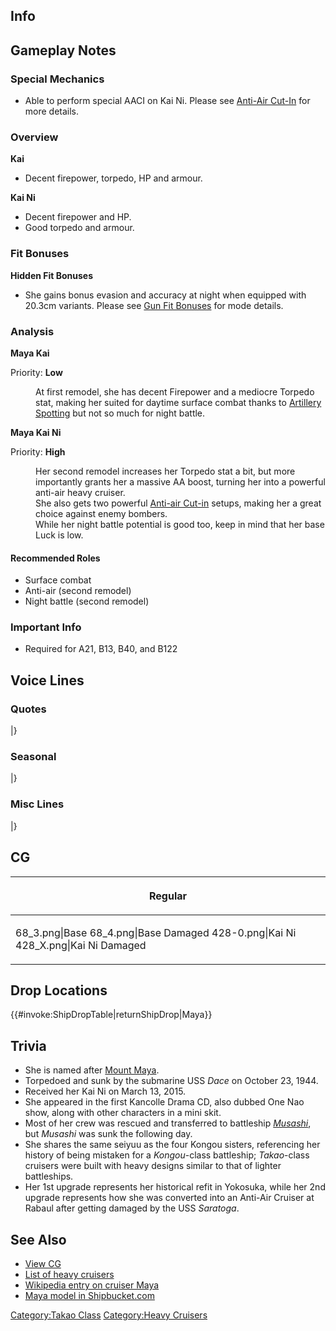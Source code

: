 ==Info==
{{KanmusuInfo|ID=061}}
{{KanmusuInfo|ID=061a}}
{{KanmusuInfo|ID=228}}

==Gameplay Notes==
===Special Mechanics===
* Able to perform special AACI on Kai Ni. Please see [[Anti-Air Cut-In]] for more details.

===Overview===
'''Kai'''
* Decent firepower, torpedo, HP and armour.

'''Kai Ni'''
* Decent firepower and HP.
* Good torpedo and armour.


===Fit Bonuses===
{{:{{BASEPAGENAME}}/Equipment Bonuses}}
{{clear}}
'''Hidden Fit Bonuses'''
* She gains bonus evasion and accuracy at night when equipped with 20.3cm variants. Please see [[Gun Fit Bonuses]] for mode details.

===Analysis===
'''Maya Kai'''

Priority: '''Low'''

:At first remodel, she has decent Firepower and a mediocre Torpedo stat, making her suited for daytime surface combat thanks to [[Artillery Spotting]] but not so much for night battle.


'''Maya Kai Ni'''  

Priority: '''High'''
:Her second remodel increases her Torpedo stat a bit, but more importantly grants her a massive AA boost, turning her into a powerful anti-air heavy cruiser.
:She also gets two powerful [[Anti-air Cut-in]] setups, making her a great choice against enemy bombers.
:While her night battle potential is good too, keep in mind that her base Luck is low.

====Recommended Roles====
* Surface combat
* Anti-air (second remodel)
* Night battle (second remodel)

===Important Info===
* Required for A21, B13, B40, and B122

==Voice Lines==
===Quotes===
{{ShipquoteHeader}}
{{ShipquoteKai
|scenario = Introduction
|origin = よ！アタシ、摩耶ってんだ、よろしくな。
|translation = Yo! Name's Maya, nice to meet you.
|audio = Maya-Introduction.ogg
}}
{{ShipquoteKai
|scenario = Introduction
|kai = yes
|origin =  よっ、提督！頑張ってっか～？今日もこの摩耶様とひと暴れと行こうぜぇ！
|translation = Yo, Admiral! Working hard? Come rampage together with the great me today too!
|audio = MayaKai2-Introduction.ogg
}}
{{ShipquoteKai
|scenario = Library
|origin = 高雄型重巡洋艦3番艦の摩耶さまだ。生まれは神戸。
南方作戦や激戦のソロモン海で暴れまくってやったぜ！
ああん？レイテ？んだよ、潜水艦って奴は苦手だよ。
|translation = I'm the 3rd ship of the Takao-class heavy cruisers, Maya-sama. I was born in Kobe.
I went on a rampage during the Southern Operations and that fierce battle in the Solomons.<ref>The [https://ja.wikipedia.org/wiki/%E5%8D%97%E6%96%B9%E4%BD%9C%E6%88%A6 Southern Operations] was Japan's campaign to capture the South Pacific and South East Asia. Solomons refers to the [https://en.wikipedia.org/wiki/Naval_Battle_of_Guadalcanal Naval Battle of Guadalcanal].</ref>
Huuh? Leyte? Ah, I'm weak against submarines.<ref>She was sunk by the [https://en.wikipedia.org/wiki/USS_Dace_(SS-247) USS Dace] at the [https://en.wikipedia.org/wiki/Battle_of_Leyte_Gulf Battle of Leyte Gulf].</ref>
|audio = Maya-Library.ogg
}}
{{ShipquoteKai
|scenario = Secretary 1
|origin = あん！？
|translation = Huh!?
|audio = Maya-Secretary_2.ogg
}}
{{ShipquoteKai
|scenario = Secretary 2
|origin = なんか用か？
|translation = Need something?
|audio = Maya-Secretary_1.ogg
}}
{{ShipquoteKai
|scenario = Secretary 2
|kai2 = yes
|origin = 提督ー、お前もちったぁ落ち着けよ。この摩耶様を見習ってさ～。・・・えっ、お前が言うな！？
|translation = You need to calm your tits, Admiral. Just be like me~ ...Eh, don't call me 'omae'!?<ref>"Omae" is a bit of a rude 2nd person pronoun that Maya likes to use. The Admiral is imitating her.</ref>
|audio = MayaKai2-Secretary_3.ogg
}}
{{ShipquoteKai
|scenario = Secretary 3
|origin = 提督、お前ちょっとウザイ。
|translation = You're a bit annoying, Admiral.
|audio = Maya-Secretary_3.ogg
}}
{{ShipquoteKai
|scenario = Secretary Idle
|kai = yes
|origin =  おーい！・・・ちっ、聞いちゃいねぇ。んだよぉ！ったく・・・
|translation = Oi~! ...Tch, he's not listening. The hell!? Sheesh...
|audio = Maya-Idle.ogg
}}
{{ShipquoteKai
|scenario = Secretary (Married)
|origin = お前、優しいとこ……あるんだな。
|translation = You can be kind... sometimes.
|audio = Maya-Wedding_Line.ogg
}}
{{ShipquoteKai
|scenario = Wedding
|origin = あたしの力を存分に引き出してくれてありがとな。これでも…感謝してるんだ…ぞ。
|translation = Thanks for always drawing out my full power. I'm... thankful for that...
|audio = Maya-Wedding.ogg
}}
{{ShipquoteKai
|scenario = Player's Score
|origin = 提督、手紙だぜ。
|translation = It's a letter, Admiral.
|audio = Maya-Looking_At_Scores.ogg
}}
{{ShipquoteKai
|scenario = Player's Score
|kai2 = yes
|origin = 提督、情報の確認かい？いいぜ！
|translation = You want to review the intelligence, Admiral? Gotcha!
|audio = MayaKai2-Looking_At_Scores.ogg
}}
{{ShipquoteKai
|scenario = Joining the Fleet
|origin = おう！行くぜ！抜錨だ！
|translation = Oh! Let's go! Setting sail!
|audio = Maya-Joining_A_Fleet.ogg
}}
{{ShipquoteKai
|scenario = Joining the Fleet
|kai2 = yes
|origin = おおっ、行くぜっ！防空巡洋艦摩耶！抜錨だっ！
|translation = Oh, let's go! Air defense cruiser Maya! Setting sail!
|audio = MayaKai2-Joining_A_Fleet.ogg
}}
{{ShipquoteKai
|scenario = Equipment 1
|origin = ようし、漲ってきたぜ。やるぞ！<ref>Shared with Supply before Kai.</ref>
|translation = Alright, I'm fired up! Here I go!
|audio = Maya-Equipment_1.ogg
}}
{{ShipquoteKai
|scenario = Equipment 2
|origin = サンキュー提督。これならいける！
|translation = Thanks, Admiral. This will do!
|audio = Maya-Equipment_2.ogg
}}
{{ShipquoteKai
|scenario = Equipment 3 
|origin = やったな！
|translation = Awright!
|audio = Maya-Equipment_3.ogg
}}
{{ShipquoteKai
|scenario = Supply
|kai = yes
|origin = ん。補給は大事だぜ！サンキューな！
|translation = Yup, supplies are important! Thanks!
|audio = MayaKai2-Supply.ogg
}}
{{ShipquoteKai
|scenario = Docking (Minor Damage)
|origin = あたし引っこめて、艦隊は大丈夫か？
|translation = Will the fleet be alright if you withdraw me?
|audio = Maya-Docking_Minor.ogg
}}
{{ShipquoteKai
|scenario = Docking (Major Damage)
|origin = こんなになるまでこき使いやがって、クソが！
|translation = Working me until I'm like this... Motherfucker!
|audio = Maya-Docking_Major.ogg
}}
{{ShipquoteKai
|scenario = Construction
|origin = 新入りだってさ、かわいがってやるか!
|translation = Let's show some love to the newbies!
|audio = Maya-Construction.ogg
}}
{{ShipquoteKai
|scenario = Returning from Sortie
|origin = 作戦が終わったぜ。
|translation = The operation is complete.
|audio = Maya-Returning_From_Sortie.ogg
}}
{{ShipquoteKai
|scenario = Starting a Sortie
|origin = 怖いならアタシの後ろに隠れてな。
|translation = Just hide behind me if you're scared.
|audio = Maya-Starting_A_Sortie.ogg
}}
{{ShipquoteKai
|scenario = Starting a Sortie
|kai2 = yes
|origin = 防空重巡洋艦摩耶様だ！対空戦かい？よぉし任せろ！あたしの後に隠れてな！
|translation = I'm the air defense cruiser Maya-sama! An anti-air battle? Alright, leave it to me! Just hide behind me!
|audio = MayaKai2-Starting_A_Sortie.ogg
}}
{{ShipquoteKai
|scenario = Starting a Battle
|origin = でぇーい！
|translation = Yeaah!
|audio = Maya-Battle_Start.ogg
}}
{{ShipquoteKai
|scenario = Starting a Battle
|kai2 = yes
|origin = どーだ！参ったか！
|translation = Howzat! You giving in!?
|audio = MayaKai2-Battle_Start.ogg
}}
{{ShipquoteKai
|scenario = Attack
|origin = 摩耶さまの攻撃、喰らえ！
|translation = Eat this attack from the great me!
|audio = Maya-Attack.ogg
}}
{{ShipquoteKai
|scenario = Attack
|kai2 = yes
|origin = ふっふーん！生まれ変わった摩耶様の本当の力、思い知れぇ！
|translation = Fufun~! Feel the true power of the great me reborn!
|audio = MayaKai2-Attack.ogg
}}
{{ShipquoteKai
|scenario = Daytime Spotting/ Night Battle Attack
|origin = ぶっ殺されてぇか！？
|translation = You got a death wish!?
|audio = Maya-Night_Attack.ogg
}}
{{ShipquoteKai
|scenario = Night Battle
|origin = お前、アタシを怒らせちまったな。
|translation = Now you've made me angry.
|audio = Maya-Night_Battle.ogg
}}
{{ShipquoteKai
|scenario = MVP
|origin = あったりまえだろ？あたしは摩耶さまだぜ？
|translation = Isn't this expected? I'm Maya-sama, you know?
|audio = Maya-MVP.ogg
}}
{{ShipquoteKai
|scenario = Minor Damage 1
|origin = げっ！
|translation = Geh!
|audio = Maya-Minor_Damage_1.ogg
}}
{{ShipquoteKai
|scenario = Minor Damage 2
|origin = んだよぉ！
|translation = The hell!?
|audio = Maya-Minor_Damage_2.ogg
}}
{{ShipquoteKai
|scenario = Minor Damage 2
|kai2 = yes
|origin = んだよぉ・・・！舐めるなぁ！
|translation = The hell...!? Don't screw with me!
|audio = MayaKai2-Minor Damage 2.ogg
}}
{{ShipquoteKai
|scenario = Major Damage
|origin = ふっざけるなぁ！み、見てろよな！
|translation = Don't screw with me! J...just you wait!
|audio = Maya-Major_Damage.ogg
}}
{{ShipquoteKai
|scenario = Sunk
|origin = 沈む…かぁ…ちょろい人生だったなぁ…
|translation = I'm sinking... huh... I've lived an easy life...
|audio = Maya-Sunk.ogg
}}
|} <references/>

{{clear}}

===Seasonal===
{{SeasonalHeaderOld}}
{{SeasonalQuote
|scenario = [[Seasonal/Valentine%27s_Day_2015|Valentine’s Day 2015]]
|origin = んだよぉ、バレンタイン？うっぜぇなぁ、もう！まぁでも、一応買ってあんぜ…ホラ。
|translation = What, Valentines? Urrgh, jeez! Well, I did buy some… here.
|audio = Maya_Valentine_Sec1.ogg
|notes = Secretary 1
}}
{{SeasonalQuote
|scenario = [[Seasonal/Valentine%27s_Day_2015|Valentine’s Day 2015]]
|origin = 甘いもんは苦手なんだよ！　これでも食らいやがれぇー！！
|translation = I don’t like sweet things! But still, take this!!
|audio = Maya_Valentine_Atk.ogg
|notes = Attack
}}
{{SeasonalQuote
|scenario = [[Seasonal/White_Day_2015|White Day 2015]]
|origin = おう。チョコのお返しかい？サンキュ、提督。甘い物にがてだけど、くってみかな？
|translation = Oh. A gift in return for the chocolates? Thanks, Admiral. I don’t really like sweet things but I can give these a try alright?
|audio = MayaKai2-White_Day.ogg
|notes = 
}}
{{SeasonalQuote
|scenario = [[Seasonal/Second_Anniversary|2nd Anniversary]]
|origin = ついにアタシ達も二周年ってわけか…提督！これまでありがとな！あぁ！嬉しいぜっ！
|translation = It’s already our 2nd anniversary  before I realised… Admiral! Thanks for everything! Ah! I’m happy!
|audio = 061_Maya_2ndAnniv.mp3
|notes = 
}}
{{SeasonalQuote
|scenario = [[Seasonal/Mid_Summer_Season_Update|Midsummer 2015]]
|origin = よーし、夏だ！夏ぅ！ 気持ちがいいなぁ！ な、提督。服なんざ脱いで、泳ぎに行こうぜ！
|translation = Alright, it’s summer! Summer! It feels so good! Hey, Admiral. Take off your clothes and let’s go swimming!
|audio = Maya_Mid_Summer.ogg
|notes =
}}
{{SeasonalQuote
|scenario = [[Seasonal/Early_Autumn_2015_Seasonal_Update|Early Autumn 2015]]
|origin = せっかくの夏が終わっちまって、時化た季節になってきやがったぜ。ふぇ～ふわっくしょん。
|translation = Summer has ended and the season of gloom is here. *haa-hachoo*
|audio = Maya_Early_Autumn2015.ogg
|notes =
}}
{{SeasonalQuote
|scenario = [[Seasonal/Christmas_Eve_2015|Christmas Eve 2015]]
|origin = クーリスマスね…まぁ、いいか！ この「シャンパン」のって酒も、まぁ、ありだしな。な、提督？
|translation = It’s Christmas… Well, that’s fine! This drink called “champagne” is pretty good. Right, Admiral?
|audio = Maya_Christmas_2015_Sec1.ogg
|notes = 
}}
{{SeasonalQuote
|scenario = [[Seasonal/New_Year_2016|New Year 2016]]
|origin = 提督、謹賀新年ってヤツだ！ 今年も、この摩耶様をよろしくな！ 頼むぜ！
|translation = Happy New Year, Admiral! Take care of me this year too! I’m counting on you!
|audio = Maya_New_Years_Day_2016.ogg
|notes = 
}}
{{SeasonalQuote
|scenario = [[Seasonal/Setsubun_2016|Setsubun 2016]]
|origin = いくぜぇー、鳥海！豆投げんぜぇ！うりゃ、うりゃ、うりゃ！！…何故逃げる！？
|translation = Let’s do this, Choukai! I’m throwing the beans! Urya, urya, urya!! …Why are you running!?
|audio = Maya_Setsubun_2016_Sec1.ogg
|notes = 
}}
{{SeasonalQuote
|scenario = [[Seasonal/Rainy_Season_2016|Rainy Season 2016]]
|origin = 最近ちょっとじめじめした日が続くなぁ。カッー！っと、気持ちよく晴れると良いな。なぁ？
|translation = The days have been wet recently. Gaaaah! A sunny day would be nice right about now. Right?
|audio = Maya_Rainy_Season_2016_Sec1.mp3
|notes = 
}}
{{SeasonalQuote
|scenario = [[Seasonal/White_Day_2018|White Day 2018]]
|origin = あぁ、そうか。そういえば上げてった。サンキュ。どーれ…はむ。おぉ、美味しいじゃん。うそ、手作りかよ！？
|translation = Ah, that’s right. I did give you something. Thanks you. Let’s see… *nom* Oh, it’s delicious. Whoa, it’s hand made!?
|audio = Maya_White_Day_2018_Sec1.mp3
|notes = 
}}
{{SeasonalQuote
|scenario = [[Seasonal/Coming_of_Spring_2018|Coming of Spring 2018]]
|origin = なぁ、鳥海、何やってんの？…あぁ、花見のお弁当か？いいね、いいね。はむ…うまいよ！酒はどこかな…いた！
|translation = Hey, what are you up to, Choukai? …Ah, making a bento for cherry blossom viewing? Nice, nice. *nom*… It’s delicious! Now where is the booze… Ow!
|audio = Maya_Spring_2018_Sec1.mp3
|notes = 
}}
{{SeasonalQuote
|scenario = [[Seasonal/Fifth_Anniversary|5th Anniversary]]
|origin = ついにあたしたちも五周年ってわけか。提督、鳥海、これまでありがとうな。あぁ、嬉しいぜ。
|translation = It’s finally our 5th Anniversary. Admiral, Choukai; thanks for everything. Ah, I’m happy.
|audio = Maya_5th_Anniversary_Sec1.mp3
|notes = 
}}
{{SeasonalQuote
|scenario = [[Seasonal/Late_Autumn_2018|Late Autumn 2018]]
|origin = あぁー…このこたつってやつは使えるよなぁ。薄着で寝てでも、この絶対的にあたたかさ…あぁ、まじ眠くなって…きた…
|translation = Aaaaaah... This kotatsu is really useful. Even if you sleep in light clothes, it has this enveloping warmth... Aah, I'm seriously... sleepy...
|audio = Maya_Late_Autumn_2018_Sec2.mp3
|notes = Secretary 2
}}
{{SeasonalQuote
|scenario = [[Seasonal/Sixth_Anniversary|6th Anniversary]]
|origin = まじか？ついにあたし達も六周年ってわけか？提督、鳥海、姉貴、これまでありがとうな。なんだよ？照れるぜ 。
|translation = Seriously? It's finally our 6th Anniversary? Admiral, Choukai, Aneki; thanks for everything. What? You're making me blush.
|audio = Maya_6th_Anniversary_Sec2.mp3
|notes = Secretary 2
}}
{{SeasonalQuote
|scenario = [[Seasonal/Seventh_Anniversary|7th Anniversary 2020]]
|origin = そうかー。あたしたちも七周年なんか。提督、鳥海、姉貴、本当にありがとうな。…なんだよ、照れるじゃんかぁ。
|translation = I see. It's our 7th Anniversary. Admiral, Choukai, sis, thank you so much. ...What, you're makin' me blush.
|audio = Maya_7th_Anniversary_Secretary_2.mp3
|notes = Secretary 2
}}
|}<references/>

{{clear}}

===Misc Lines===
{{SeasonalHeaderOld}}
{{SeasonalQuote
|scenario = [[Seasonal/Final_Battle|Eve of the Final Battle 2018]]
|origin = なぁ、鳥海、わあってる。この日のために改修したんだ。無駄死にはしない。そのために…今ここにいる。
|translation = C’mon, Choukai, I know. We got our remodels for this day. We won’t die in vain. We are here… for this moment.
|audio = Maya_Kantai_Kessen_2018_Sec2.mp3
|notes = Secretary 2
}}
{{SeasonalQuote
|scenario = [[Seasonal/Final_Battle|Final Battle 2018]]
|origin = 先に行くのよ、鳥海。あたしより...先に。
|translation = Go on ahead, Choukai. Go on… ahead of me.
|audio = Maya_Kantai_Kessen_2018_Sec2b.mp3
|notes = Secretary 2
}}
{{SeasonalQuote
|scenario = [[Seasonal/Final_Battle|Final Battle 2018]]
|origin = やったるぜぇ！四戦隊、摩耶、出番が！！！
|translation = Let’s do this! CruDiv4, Maya, taking the stage!!!
|audio = Maya_Kantai_Kessen_2018_JoinFleet.mp3
|notes = Joining the Fleet
}}
{{SeasonalQuote
|scenario = [[Seasonal/Final_Battle|Final Battle 2018]]
|origin = そこだろう？分かってんだよ。食らえぇー！！
|translation = Over there right? I got it. Eat thiiiiiiiis!!
|audio = Maya_Kantai_Kessen_2018_NightAtk.mp3
|notes = Night Battle Attack
}}
{{SeasonalQuote
|scenario = [[Seasonal/Final_Battle|Final Battle 2018]]
|origin = はぁ！？効くかよ、そんな攻撃！？
|translation = Huh!? Did you think an attack like that would work!?
|audio = Maya_Kantai_Kessen_2018_MinorDmg1.mp3
|notes = Minor Damage 1
}}
{{SeasonalQuote
|scenario = [[Winter_2018_Event|Final Battle 2018]]
|origin = あぁ、鳥海、行くぜ。あたしらの力を叩きつけるさ！姉貴たちもいいか？遅れるなよ！
|translation = Ah, let’s go, Choukai. We’ll show them our strength! Are you all ready too, Aneki? Don’t fall behind!
|audio = Maya-FriendFleet.mp3
|notes = Friend Fleet line
}}
{{SeasonalQuote
|scenario = [[Spring_2021_Event#Friend_Fleet_Voice_Lines|Spring 2021 Event]]
|origin = やったるぜ！
|translation =	Let's do this!
|audio = Ship_Voice_Maya_Kai_Ni_Spring_2021_Event_Friend_Fleet_1.mp3
|notes = Kai Ni Friend Fleet 1
}}
|}<references/>

{{clear}}

==CG==
{| class="mw-collapsible mw-collapsed wikitable" style="width: 100%;"
!Regular
|-
|<gallery>
68_3.png|Base
68_4.png|Base Damaged
428-0.png|Kai Ni
428_X.png|Kai Ni Damaged
</gallery>
|}

==Drop Locations==
{{#invoke:ShipDropTable|returnShipDrop|Maya}}

==Trivia==
*She is named after [https://en.wikipedia.org/wiki/Mount_Maya Mount Maya].
*Torpedoed and sunk by the submarine USS ''Dace'' on October 23, 1944.
*Received her Kai Ni on March 13, 2015.
*She appeared in the first Kancolle Drama CD, also dubbed One Nao show, along with other characters in a mini skit.
*Most of her crew was rescued and transferred to battleship ''[[Musashi]]'', but ''Musashi'' was sunk the following day.
*She shares the same seiyuu as the four Kongou sisters, referencing her history of being mistaken for a ''Kongou''-class battleship; ''Takao''-class cruisers were built with heavy designs similar to that of lighter battleships.
*Her 1st upgrade represents her historical refit in Yokosuka, while her 2nd upgrade represents how she was converted into an Anti-Air Cruiser at Rabaul after getting damaged by the USS ''Saratoga''.

==See Also==
*[[{{PAGENAME}}/Gallery|View {{PAGENAME}} CG]]
*[[EliteCA|List of heavy cruisers]]
*[[wikipedia:Japanese_cruiser_Maya|Wikipedia entry on cruiser Maya]]
* [http://shipbucket.com/forums/viewtopic.php?f=12&t=3680 Maya model in Shipbucket.com]
{{shiplist}}
[[Category:Takao Class]]
[[Category:Heavy Cruisers]]